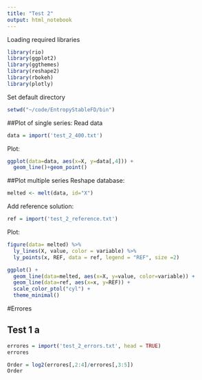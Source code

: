 ```yaml
---
title: "Test 2"
output: html_notebook
---
```


Loading required libraries

```r
library(rio)
library(ggplot2)
library(ggthemes)
library(reshape2)
library(rbokeh)
library(plotly)
```

Set default directory
```r
setwd("~/code/EntropyStableFD/bin")
```

##Plot of single series:
Read data
```r
data = import('test_2_400.txt')
```
Plot:
```r
ggplot(data=data, aes(x=X, y=data[,4])) +
  geom_line()+geom_point()
```

##Plot multiple series
Reshape database:
```r
melted <- melt(data, id="X")
```
Add reference solution:
```r
ref = import('test_2_reference.txt')
```
Plot:
```r
figure(data= melted) %>%
  ly_lines(X, value, color = variable) %>%
  ly_points(x, REF, data = ref, legend = "REF", size =2)
```

```r
ggplot() +
  geom_line(data=melted, aes(x=X, y=value, color=variable)) +
  geom_line(data=ref, aes(x=x, y=REF)) +
  scale_color_ptol("cyl") +
  theme_minimal()
```

#Errores

## Test 1 a

```r
errores = import('test_2_errors.txt', head = TRUE)
errores
```
```r
Order = log2(errores[,2:4]/errores[,3:5])
Order
```